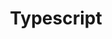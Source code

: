 ---
icon: "/assets/images/Typescript.png"
title: "Typescript"
description: "UMass Amherst"
published: true
---